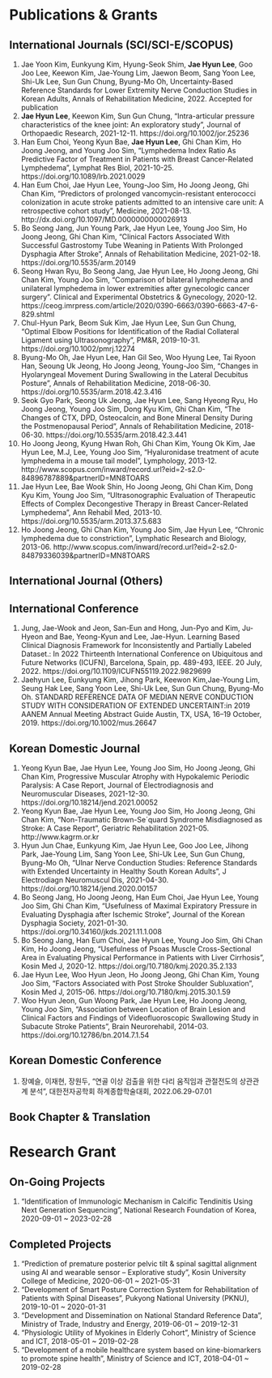 # Publications & Grants

## International Journals (SCI/SCI-E/SCOPUS)

1.  Jae Yoon Kim, Eunkyung Kim, Hyung-Seok Shim, **Jae Hyun Lee**, Goo Joo Lee, Keewon Kim, Jae-Young Lim, Jaewon Beom, Sang Yoon Lee, Shi-Uk Lee, Sun Gun Chung, Byung-Mo Oh, Uncertainty-Based Reference Standards for Lower Extremity Nerve Conduction Studies in Korean Adults, Annals of Rehabilitation Medicine, 2022. Accepted for publication
2.  **Jae Hyun Lee**, Keewon Kim, Sun Gun Chung, "Intra-articular pressure characteristics of the knee joint: An exploratory study", Journal of Orthopaedic Research, 2021-12-11. https://doi.org/10.1002/jor.25236
3.  Han Eum Choi, Yeong Kyun Bae, **Jae Hyun Lee**, Ghi Chan Kim, Ho Joong Jeong, and Young Joo Sim, "Lymphedema Index Ratio As Predictive Factor of Treatment in Patients with Breast Cancer-Related Lymphedema", Lymphat Res Biol, 2021-10-25. https://doi.org/10.1089/lrb.2021.0029
4.  Han Eum Choi, Jae Hyun Lee, Young-Joo Sim, Ho Joong Jeong, Ghi Chan Kim, "Predictors of prolonged vancomycin-resistant enterococci colonization in acute stroke patients admitted to an intensive care unit: A retrospective cohort study", Medicine, 2021-08-13. http://dx.doi.org/10.1097/MD.0000000000026913
5.  Bo Seong Jang, Jun Young Park, Jae Hyun Lee, Young Joo Sim, Ho Joong Jeong, Ghi Chan Kim, "Clinical Factors Associated With Successful Gastrostomy Tube Weaning in Patients With Prolonged Dysphagia After Stroke", Annals of Rehabilitation Medicine, 2021-02-18. https://doi.org/10.5535/arm.20149
6.  Seong Hwan Ryu, Bo Seong Jang, Jae Hyun Lee, Ho Joong Jeong, Ghi Chan Kim, Young Joo Sim, "Comparison of bilateral lymphedema and unilateral lymphedema in lower extremities after gynecologic cancer surgery". Clinical and Experimental Obstetrics & Gynecology, 2020-12. https://ceog.imrpress.com/article/2020/0390-6663/0390-6663-47-6-829.shtml
7.  Chul-Hyun Park, Beom Suk Kim, Jae Hyun Lee, Sun Gun Chung, "Optimal Elbow Positions for Identification of the Radial Collateral Ligament using Ultrasonography", PM&R, 2019-10-31. https://doi.org/10.1002/pmrj.12274
8.  Byung-Mo Oh, Jae Hyun Lee, Han Gil Seo, Woo Hyung Lee, Tai Ryoon Han, Seoung Uk Jeong, Ho Joong Jeong, Young-Joo Sim, "Changes in Hyolaryngeal Movement During Swallowing in the Lateral Decubitus Posture", Annals of Rehabilitation Medicine, 2018-06-30. https://doi.org/10.5535/arm.2018.42.3.416
9.  Seok Gyo Park, Seong Uk Jeong, Jae Hyun Lee, Sang Hyeong Ryu, Ho Joong Jeong, Young Joo Sim, Dong Kyu Kim, Ghi Chan Kim, "The Changes of CTX, DPD, Osteocalcin, and Bone Mineral Density During the Postmenopausal Period", Annals of Rehabilitation Medicine, 2018-06-30. https://doi.org/10.5535/arm.2018.42.3.441
10. Ho Joong Jeong, Kyung Hwan Roh, Ghi Chan Kim, Young Ok Kim, Jae Hyun Lee, M.J, Lee, Young Joo Sim, "Hyaluronidase treatment of acute lymphedema in a mouse tail model", Lymphology, 2013-12. http://www.scopus.com/inward/record.url?eid=2-s2.0-84896787889&partnerID=MN8TOARS
11. Jae Hyun Lee, Bae Wook Shin, Ho Joong Jeong, Ghi Chan Kim, Dong Kyu Kim, Young Joo Sim, "Ultrasonographic Evaluation of Therapeutic Effects of Complex Decongestive Therapy in Breast Cancer-Related Lymphedema", Ann Rehabil Med, 2013-10. https://doi.org/10.5535/arm.2013.37.5.683
12. Ho Joong Jeong, Ghi Chan Kim, Young Joo Sim, Jae Hyun Lee, "Chronic lymphedema due to constriction", Lymphatic Research and Biology, 2013-06. http://www.scopus.com/inward/record.url?eid=2-s2.0-84879336039&partnerID=MN8TOARS

## International Journal (Others)

## International Conference

1.  Jung, Jae-Wook and Jeon, San-Eun and Hong, Jun-Pyo and Kim, Ju-Hyeon and Bae, Yeong-Kyun and Lee, Jae-Hyun. Learning Based Clinical Diagnosis Framework for Inconsistently and Partially Labeled Dataset.: In 2022 Thirteenth International Conference on Ubiquitous and Future Networks (ICUFN), Barcelona, Spain, pp. 489-493, IEEE. 20 July, 2022. https://doi.org/10.1109/ICUFN55119.2022.9829699
2.  Jaehyun Lee, Eunkyung Kim, Jihong Park, Keewon Kim,Jae-Young Lim, Seung Hak Lee, Sang Yoon Lee, Shi-Uk Lee, Sun Gun Chung, Byung-Mo Oh. STANDARD REFERENCE DATA OF MEDIAN NERVE CONDUCTION STUDY WITH CONSIDERATION OF EXTENDED UNCERTAINT:in 2019 AANEM Annual Meeting Abstract Guide Austin, TX, USA, 16--19 October, 2019. https://doi.org/10.1002/mus.26647

## Korean Domestic Journal

1.  Yeong Kyun Bae, Jae Hyun Lee, Young Joo Sim, Ho Joong Jeong, Ghi Chan Kim, Progressive Muscular Atrophy with Hypokalemic Periodic Paralysis: A Case Report, Journal of Electrodiagnosis and Neuromuscular Diseases, 2021-12-30. https://doi.org/10.18214/jend.2021.00052
2.  Yeong Kyun Bae, Jae Hyun Lee, Young Joo Sim, Ho Joong Jeong, Ghi Chan Kim, "Non-Traumatic Brown-Se´quard Syndrome Misdiagnosed as Stroke: A Case Report", Geriatric Rehabilitation 2021-05. http://www.kagrm.or.kr
3.  Hyun Jun Chae, Eunkyung Kim, Jae Hyun Lee, Goo Joo Lee, Jihong Park, Jae-Young Lim, Sang Yoon Lee, Shi-Uk Lee, Sun Gun Chung, Byung-Mo Oh, "Ulnar Nerve Conduction Studies: Reference Standards with Extended Uncertainty in Healthy South Korean Adults", J Electrodiagn Neuromuscul Dis, 2021-04-30. https://doi.org/10.18214/jend.2020.00157
4.  Bo Seong Jang, Ho Joong Jeong, Han Eum Choi, Jae Hyun Lee, Young Joo Sim, Ghi Chan Kim, "Usefulness of Maximal Expiratory Pressure in Evaluating Dysphagia after Ischemic Stroke", Journal of the Korean Dysphagia Society, 2021-01-30. https://doi.org/10.34160/jkds.2021.11.1.008
5.  Bo Seong Jang, Han Eum Choi, Jae Hyun Lee, Young Joo Sim, Ghi Chan Kim, Ho Joong Jeong, "Usefulness of Psoas Muscle Cross-Sectional Area in Evaluating Physical Performance in Patients with Liver Cirrhosis", Kosin Med J, 2020-12. https://doi.org/10.7180/kmj.2020.35.2.133
6.  Jae Hyun Lee, Woo Hyun Jeon, Ho Joong Jeong, Ghi Chan Kim, Young Joo Sim, "Factors Associated with Post Stroke Shoulder Subluxation", Kosin Med J, 2015-06. https://doi.org/10.7180/kmj.2015.30.1.59
7.  Woo Hyun Jeon, Gun Woong Park, Jae Hyun Lee, Ho Joong Jeong, Young Joo Sim, "Association between Location of Brain Lesion and Clinical Factors and Findings of Videofluoroscopic Swallowing Study in Subacute Stroke Patients", Brain Neurorehabil, 2014-03. https://doi.org/10.12786/bn.2014.7.1.54

## Korean Domestic Conference

1.  장예슬, 이재현, 장원두, "연골 이상 검출을 위한 다리 움직임과 관절전도의 상관관계 분석", 대한전자공학회 하계종합학술대회, 2022.06.29-07.01

## Book Chapter & Translation


# Research Grant

## On-Going Projects

1. "Identification of Immunologic Mechanism in Calcific Tendinitis Using Next Generation Sequencing", National Research Foundation of Korea, 2020-09-01 \~ 2023-02-28

## Completed Projects

1. "Prediction of premature posterior pelvic tilt & spinal sagittal alignment using AI and wearable sensor -- Explorative study", Kosin University College of Medicine, 2020-06-01 \~ 2021-05-31 
1. "Development of Smart Posture Correction System for Rehabilitation of Patients with Spinal Diseases", Pukyong National University (PKNU), 2019-10-01 \~ 2020-01-31 
1. "Development and Dissemination on National Standard Reference Data", Ministry of Trade, Industry and Energy, 2019-06-01 \~ 2019-12-31 
1. "Physiologic Utility of Myokines in Elderly Cohort", Ministry of Science and ICT, 2018-05-01 \~ 2019-02-28 
1. "Development of a mobile healthcare system based on kine-biomarkers to promote spine health", Ministry of Science and ICT, 2018-04-01 \~ 2019-02-28
